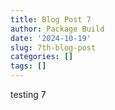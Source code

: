 ```yaml
---
title: Blog Post 7
author: Package Build
date: '2024-10-19'
slug: 7th-blog-post
categories: []
tags: []
---
```

testing 7
